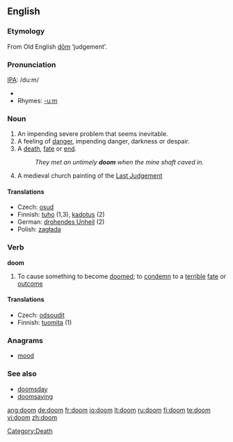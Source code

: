 {{see|Doom|dom|Dom|DOM|-dom}}

==English==

===Etymology===
From Old English [[dom|dōm]] ‘judgement’.

===Pronunciation===
[[IPA]]: /du:m/
*{{audio|en-us-doom.ogg|Audio (US)}}
*Rhymes: [[Rhymes:English:-uːm|-uːm]]

===Noun===
{{en-noun}}

#An impending severe problem that seems inevitable.
#A feeling of [[danger]], impending danger, darkness or despair.
#A [[death]], [[fate]] or [[end]].
#:''They met an untimely '''doom''' when the mine shaft caved in.''
#A medieval church painting of the [[Last Judgement]]

====Translations====
* Czech: [[osud]] {{m}}
*Finnish: [[tuho]] (1,3), [[kadotus]] (2)
*German: [[drohendes Unheil]] {{n}} (2)
*Polish: [[zagłada]]

===Verb===
'''doom'''

#To cause something to become [[doomed]]; to [[condemn]] to a [[terrible]] [[fate]] or [[outcome]]

====Translations====
* Czech: [[odsoudit]]
*Finnish: [[tuomita]] (1)

===Anagrams===
*[[mood]]

===See also===
*[[doomsday]]
*[[doomsaying]]

[[Category:Death]]

[[ang:doom]]
[[de:doom]]
[[fr:doom]]
[[io:doom]]
[[lt:doom]]
[[ru:doom]]
[[fi:doom]]
[[te:doom]]
[[vi:doom]]
[[zh:doom]]